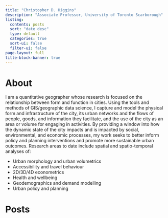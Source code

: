 ```yaml
---
title: "Christopher D. Higgins"
description: "Associate Professor, University of Toronto Scarborough"
listing:
  contents: posts
  sort: "date desc"
  type: default
  categories: true
  sort-ui: false
  filter-ui: false
page-layout: full
title-block-banner: true
---
```


# About

I am a quantitative geographer whose research is focused on the relationship between form and function in cities. Using the tools and methods of GIS/geographic data science, I capture and model the physical form and infrastructure of the city, its urban networks and the flows of people, goods, and information they facilitate, and the use of the city as an area or volume for engaging in activities. By providing a window into how the dynamic state of the city impacts and is impacted by social, environmental, and economic processes, my work seeks to better inform policy and planning interventions and promote more sustainable urban outcomes. Research areas to date include spatial and spatio-temporal analyses of:

-   Urban morphology and urban volumetrics
-   Accessibility and travel behaviour
-   2D/3D/4D econometrics
-   Health and wellbeing
-   Geodemographics and demand modelling
-   Urban policy and planning

# Posts

